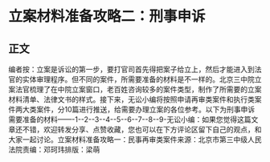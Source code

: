 # 立案材料准备攻略二：刑事申诉
## 正文
编者按：立案是诉讼的第一步，要打官司首先得把案子给立上，然后才能进入到法官的实体审理程序。但不同的案件，所需要准备的材料是不一样的。北京三中院立案法官梳理了在中院立案窗口，老百姓咨询较多的案件类型，制作了所需要的立案材料清单、法律文书的样式。接下来，无讼小编将按照申请再审类案件和执行类案件两大类案件，分10篇进行推送，给需要办理立案的各位参考。以下为刑事申诉需要准备的材料——-1--2--3--4--5--6--7--8--9-无讼小编：如果您觉得这篇文章还不错，欢迎转发分享、点赞收藏，您也可以在下方评论区留下自己的观点，和大家一起讨论。立案材料准备攻略一：民事再审类案件来源：北京市第三中级人民法院责编：邓珂玮排版：梁萌